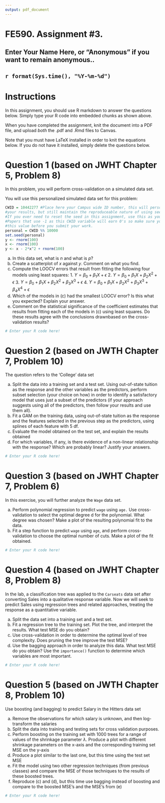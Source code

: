 ```yaml
---
output: pdf_document
---
```


# FE590.  Assignment #3.


## Enter Your Name Here, or "Anonymous" if you want to remain anonymous..
## `r format(Sys.time(), "%Y-%m-%d")`


# Instructions

In this assignment, you should use R markdown to answer the questions below.  Simply type your R code into embedded chunks as shown above.

When you have completed the assignment, knit the document into a PDF file, and upload _both_ the .pdf and .Rmd files to Canvas.

Note that you must have LaTeX installed in order to knit the equations below.  If you do not have it installed, simply delete the questions below.

# Question 1 (based on JWHT Chapter 5, Problem 8)

In this problem, you will perform cross-validation on a simulated data set.

You will use this personalized simulated data set for this problem:
```r
CWID = 10442277 #Place here your Campus wide ID number, this will personalize
#your results, but still maintain the reproduceable nature of using seeds.
#If you ever need to reset the seed in this assignment, use this as your seed
#Papers that use -1 as this CWID variable will earn 0's so make sure you change
#this value before you submit your work.
personal = CWID %% 10000
set.seed(personal)
y <- rnorm(100)
x <- rnorm(100)
y <- x - 2*x^2 + rnorm(100)
```

   (a) In this data set, what is _n_ and what is _p_?
   (b) Create a scatterplot of _x_ against _y_. Comment on what you find.
   (c) Compute the LOOCV errors that result from fitting the following four models using least squares:
      1.  $Y = \beta_0 + \beta_1 X + \epsilon$
      2.  $Y = \beta_0 + \beta_1 X + \beta_2 X^2 + \epsilon$
      3.  $Y = \beta_0 + \beta_1 X + \beta_2 X^2 + \beta_3 X^3 + \epsilon$
      4.  $Y = \beta_0 + \beta_1 X + \beta_2 X^2 + \beta_3 X^3 + \beta_4 X^4 + \epsilon$
   (d) Which of the models in (c) had the smallest LOOCV error? Is this what you expected? Explain your answer.
   (e) Comment on the statistical significance of the coefficient estimates that results from fitting each of the models in (c) using least squares. Do these results agree with the conclusions drawnbased on the cross-validation results?


```r
# Enter your R code here!
```
# Question 2 (based on JWTH Chapter 7, Problem 10)

The question refers to the 'College' data set

(a) Split the data into a training set and a test set.  Using out-of-state tuition as the response and the other variables as the predictors, perform subset selection (your choice on how) in order to identify a satisfactory model that uses just a subset of the predictors (if your approach suggests using all of the predictors, then follow your results and use them all).
(b) Fit a GAM on the training data, using out-of-state tuition as the response and the features selected in the previous step as the predictors, using splines of each feature with 5 df.
(c) Evaluate the model obtained on the test set, and explain the results obtained
(d) For which variables, if any, is there evidence of a non-linear relationship with the response?  Which are probably linear?  Justify your answers.

```r
# Enter your R code here!
```

# Question 3 (based on JWHT Chapter 7, Problem 6)

In this exercise, you will further analyze the `Wage` data set.

(a) Perform polynomial regression to predict `wage` using `age.` Use cross-validation to select the optimal degree d for the polynomial. What degree was chosen? Make a plot of the resulting polynomial fit to the data.
(b) Fit a step function to predict `wage` using `age`, and perform cross-validation to choose the optimal number of cuts. Make a plot of the fit obtained.

```r
# Enter your R code here!
```

# Question 4 (based on JWHT Chapter 8, Problem 8)

In the lab, a classification tree was applied to the `Carseats` data set after converting Sales into a qualitative response variable. Now we will seek to predict Sales using regression trees and related approaches, treating the response as a quantitative variable.

(a) Split the data set into a training set and a test set.
(b) Fit a regression tree to the training set. Plot the tree, and interpret the results. What test MSE do you obtain?
(c) Use cross-validation in order to determine the optimal level of tree complexity. Does pruning the tree improve the test MSE?
(d) Use the bagging approach in order to analyze this data. What test MSE do you obtain? Use the `importance()` function to determine which variables are most important.

```r
# Enter your R code here!
```
# Question 5 (based on JWTH Chapter 8, Problem 10)

Use boosting (and bagging) to predict Salary in the Hitters data set

(a) Remove the observations for which salary is unknown, and then log-transform the salaries
(b) Split the data into training and testing sets for cross validation purposes.
(c) Perform boosting on the training set with 1000 trees for a range of values of the shrinkage parameter $\lambda$.  Produce a plot with different shrinkage parameters on the x-axis and the corresponding training set MSE on the y-axis
(d) Produce a plot similar to the last one, but this time using the test set MSE
(e) Fit the model using two other regression techniques (from previous classes) and compare the MSE of those techniques to the results of these boosted trees.
(f) Reproduce (c) and (d), but this time use bagging instead of boosting and compare to the boosted MSE's and the MSE's from (e)

```r
# Enter your R code here!
```